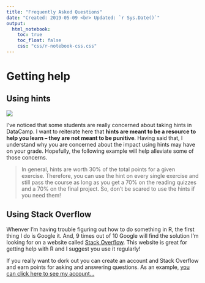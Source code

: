 ```yaml
---
title: "Frequently Asked Questions"
date: "Created: 2019-05-09 <br> Updated: `r Sys.Date()`"
output: 
  html_notebook:
    toc: true
    toc_float: false
    css: "css/r-notebook-css.css"
---
```


# Getting help

## Using hints

![](img/hint.png)

I've noticed that some students are really concerned about taking hints in DataCamp. I want to reiterate here that **hints are meant to be a resource to help you learn -- they are not meant to be punitive**. Having said that, I understand why you are concerned about the impact using hints may have on your grade. Hopefully, the following example will help alleviate some of those concerns. 

> In general, hints are worth 30% of the total points for a given exercise. Therefore, you can use the hint on every single exercise and still pass the course as long as you get a 70% on the reading quizzes and a 70% on the final project. So, don’t be scared to use the hints if you need them!


## Using Stack Overflow

Whenver I'm having trouble figuring out how to do something in R, the first thing I do is Google it. And, 9 times out of 10 Google will find the solution I'm looking for on a website called [Stack Overflow](https://stackoverflow.com/). This website is great for getting help with R and I suggest you use it regularly!

If you really want to dork out you can create an account and Stack Overflow and earn points for asking and answering questions. As an example, [you can click here to see my account...](https://stackoverflow.com/users/4882822/brad-cannell)
